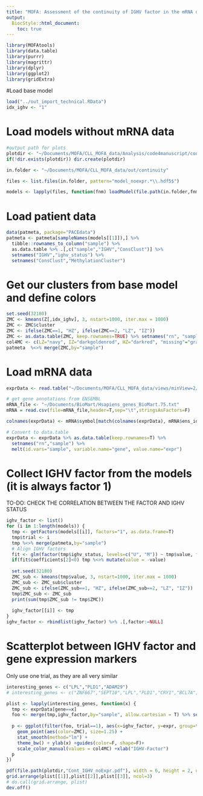 ```yaml
---
title: "MOFA: Assessment of the continuity of IGHV factor in the mRNA data"
output:
  BiocStyle::html_document:
    toc: true
---
```


```r
library(MOFAtools)
library(data.table)
library(purrr)
library(magrittr)
library(dplyr)
library(ggplot2)
library(gridExtra)
```

#Load base model
```r
load("../out_import_technical.RData")
idx_ighv <- "1"
```


# Load models without mRNA data 
```r
#output path for plots
plotdir <- "~/Documents/MOFA/CLL_MOFA_data/Analysis/code4manuscript/cont_IGHV/Figures"
if(!dir.exists(plotdir)) dir.create(plotdir)

in.folder <- "~/Documents/MOFA/CLL_MOFA_data/out/continuity"

files <- list.files(in.folder, pattern="model_noexpr.*\\.hdf5$")

models <- lapply(files, function(fnm) loadModel(file.path(in.folder,fnm), sortFactors = T))
```

# Load patient  data
```r
data(patmeta, package="PACEdata")
patmeta <- patmeta[sampleNames(models[[1]]),] %>%
  tibble::rownames_to_column("sample") %>%
  as.data.table %>% .[,c("sample","IGHV","ConsClust")] %>%
  setnames("IGHV","ighv_status") %>%
  setnames("ConsClust","MethylationCluster")
```

# Get our clusters from base model and define colors
```r
set.seed(32180)
ZMC <- kmeans(Z[,idx_ighv], 3, nstart=1000, iter.max = 1000)
ZMC <- ZMC$cluster
ZMC <- ifelse(ZMC==1, "HZ", ifelse(ZMC==2, "LZ", "IZ"))
ZMC <- as.data.table(ZMC, keep.rownames=TRUE) %>% setnames("rn", "sample")
col4MC <- c(LZ="navy", IZ="darkgoldenrod", HZ="darkred", "missing"="gray")
patmeta  %<>% merge(ZMC,by="sample") 
```

# Load mRNA data 
```r
exprData <- read.table("~/Documents/MOFA/CLL_MOFA_data/views/minView=2/mRNA.txt", header = T)

# get gene annotations from ENSEMBL
mRNA_file <- "~/Documents/BioMart/Hsapiens_genes_BioMart.75.txt"
mRNA = read.csv(file=mRNA_file,header=T,sep="\t",stringsAsFactors=F)

colnames(exprData) <- mRNA$symbol[match(colnames(exprData), mRNA$ens_id)]

# Convert to data.table
exprData <- exprData %>% as.data.table(keep.rownames=T) %>% 
  setnames("rn","sample") %>%
  melt(id.vars="sample", variable.name="gene", value.name="expr")
```


# Collect IGHV factor from the models (it is always factor 1)
TO-DO: CHECK THE CORRELATION BETWEEN THE FACTOR AND IGHV STATUS
```r
ighv_factor <- list()
for (i in 1:length(models)) {
  tmp <- getFactors(models[[i]], factors="1", as.data.frame=T)
  tmp$trial <- i
  tmp %<>% merge(patmeta,by="sample")
  # Align IGHV factors
  fit <- glm(factor(tmp$ighv_status, levels=c("U", "M")) ~ tmp$value, family="binomial")
  if(fit$coefficients[2]<0) tmp %<>% mutate(value = -value)
  
  set.seed(32180)
  ZMC_sub <- kmeans(tmp$value, 3, nstart=1000, iter.max = 1000)
  ZMC_sub <- ZMC_sub$cluster
  ZMC_sub <- ifelse(ZMC_sub==1, "HZ", ifelse(ZMC_sub==2, "LZ", "IZ"))
  tmp$ZMC_sub <- ZMC_sub
  print(sum(tmp$ZMC_sub != tmp$ZMC))
  
  ighv_factor[[i]] <- tmp
}
ighv_factor <- rbindlist(ighv_factor) %>% .[,factor:=NULL]
```


# Scatterplot between IGHV factor and gene expression markers
Only use one trial, as they are all very similar
```r
interesting_genes <- c("LPL","PLD1","ADAM29")
# interesting_genes <- c("ZNF667","SEPT10","LPL","PLD1","CRY1","BCL7A","ADAM29","WNT9A")

plist <- lapply(interesting_genes, function(x) {
  tmp <- exprData[gene==x]
  foo <- merge(tmp,ighv_factor,by="sample", allow.cartesian = T) %>% setnames("value","ighv_factor") 
  
  p <- ggplot(filter(foo, trial==1), aes(x=ighv_factor, y=expr, group=trial, shape=as.factor(trial))) +
    geom_point(aes(color=ZMC), size=1.25) +
    stat_smooth(method="lm") +
    theme_bw() + ylab(x) +guides(color=F, shape=F)+
    scale_color_manual(values = col4MC) +xlab("IGHV-Factor")
  p
})

pdf(file.path(plotdir,"Cont_IGHV_noExpr.pdf"), width = 6, height = 2, useDingbats=F)
grid.arrange(plist[[1]],plist[[2]],plist[[3]], ncol=3)
# do.call(grid.arrange, plist)
dev.off()
```
